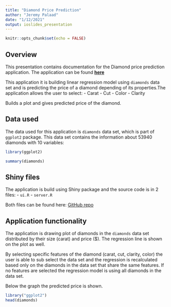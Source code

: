 ---
title: "Diamond Price Prediction"
author: "Jeremy Palaad"
date: "1/12/2021"
output: ioslides_presentation
---

```{r setup, include=FALSE}
knitr::opts_chunk$set(echo = FALSE)
```

## Overview

This presentation contains documentation for the Diamond price prediction application. The application can be found [**here**](https://ymerejdaalap.shinyapps.io/CourseProjectShinyApp/)

This application it is building linear regression model using `diamonds` data set and is predicting the price of a diamond depending of its properties.The application allows the user to select:
- Carat
- Cut
- Color
- Clarity

Builds a plot and gives predicted price of the diamond.

## Data used

The data used for this application is `diamonds` data set, which is part of `ggplot2` package.
This data set contains the information about 53940 diamonds with 10 variables:
```{r echo=FALSE}
library(ggplot2)
```

```{r echo=FALSE}
summary(diamonds)

```

## Shiny files

The application is build using Shiny package and the source code is in 2 files:
- `ui.R`
- `server.R`

Both files can be found here: [GitHub repo](https://github.com/JeremyCode-5/Developing-Data-Products-Course---Course-Project-Shiny-Application-and-Reproducible-Pitch)

## Application functionality


The application is drawing plot of diamonds in the `diamonds` data set distributed by their size (carat) and price ($). The regression line is shown on the plot as well. 

By selecting specific features of the diamond (carat, cut, clarity, color) the user is able to sub select the data set and the regression is recalculated based only on the diamonds in the data set that share the same features. If no features are selected the regression model is using all diamonds in the data set.

Below the graph the predicted price is shown.

```{r, echo=TRUE}
library("ggplot2")
head(diamonds)
```